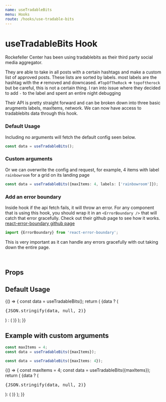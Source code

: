 ```yaml
---
name: useTradableBits
menu: Hooks
route: /hooks/use-tradable-bits
---
```




# useTradableBits Hook

Rockefeller Center has been using tradablebits as their third party social media aggregator.

They are able to take in all posts with a certain hashtags and make a custom list of approved
posts. These lists are sorted by labels. most labels are the hashtag with the `#` removed and
downcased. `#TopOfTheRock` => `topoftherock` but be careful, this is not a certain thing.
I ran into issue where they decided to add `-` to the label and spent an entire night debugging

Their API is pretty straight forward and can be broken down into three basic arugments
labels, maxItems, network. We can now have access to tradablebits data through this hook.

### Default Usage

Including no arguments will fetch the default config seen below.

```typescript
const data = useTradableBits();
```

### Custom arguments

Or we can overwrite the config and request, for example, 4 items with label `rainbowroom` for a grid on its landing page

```typescript
const data = useTradableBits({maxItems: 4, labels: ['rainbowroom']});
```

### Add an error boundary

Inside hook if the api fetch fails, it will throw an error. For any component that is using
this hook, you should wrap it in an `<ErrorBoundary />` that will catch that error gracefully.
Check out their github page to see how it works. [react-error-boundary github page](https://github.com/bvaughn/react-error-boundary)

```typescript
import {ErrorBoundary} from 'react-error-boundary';
```

This is very important as it can handle any errors gracefully with out taking down the entire page.

<br />

## Props

<Props of={useTradableBits} />

## Default Usage

<Playground>
  {() => {
    const data = useTradableBits();
    return (
      <Box>
        {data ? (
          <Box sx={{height: 400, overflow: 'scroll'}}>
            <pre>{JSON.stringify(data, null, 2)}</pre>
          </Box>
        ) : (
          <Spinner />
        )}
      </Box>
    );
  }}
</Playground>

## Example with custom arguments

```typescript
const maxItems = 4;
const data = useTradableBits({maxItems});
```

```typescript
const data = useTradableBits({maxItems: 4});
```

<Playground>
  {() => {
    const maxItems = 4;
    const data = useTradableBits({maxItems});
    return (
      <Box>
        {data ? (
          <Box sx={{height: 400, overflow: 'scroll'}}>
            <pre>{JSON.stringify(data, null, 2)}</pre>
          </Box>
        ): (
          <Spinner />
        )}
      </Box>
    );
}}

</Playground>
